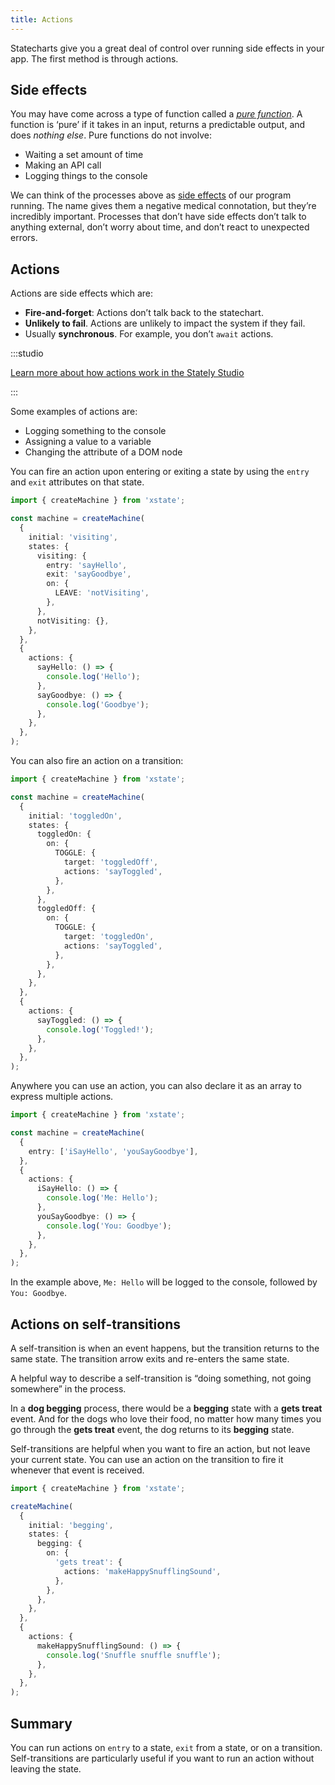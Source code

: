 ```yaml
---
title: Actions
---
```


<!-- deps: ['options-intro', 'options-api'] -->

Statecharts give you a great deal of control over running side effects in your app. The first method is through actions.

## Side effects

You may have come across a type of function called a _[pure function](https://en.wikipedia.org/wiki/Pure_function)_. A function is ‘pure’ if it takes in an input, returns a predictable output, and does _nothing else_. Pure functions do not involve:

- Waiting a set amount of time
- Making an API call
- Logging things to the console

We can think of the processes above as [side effects](<https://en.wikipedia.org/wiki/Side_effect_(computer_science)>) of our program running. The name gives them a negative medical connotation, but they’re incredibly important. Processes that don’t have side effects don’t talk to anything external, don’t worry about time, and don’t react to unexpected errors.

## Actions

Actions are side effects which are:

- **Fire-and-forget**: Actions don’t talk back to the statechart.
- **Unlikely to fail**. Actions are unlikely to impact the system if they fail.
- Usually **synchronous**. For example, you don’t `await` actions.

:::studio

[Learn more about how actions work in the Stately Studio](/actions-and-actors/entry-and-exit-actions.mdx)

:::

Some examples of actions are:

- Logging something to the console
- Assigning a value to a variable
- Changing the attribute of a DOM node

You can fire an action upon entering or exiting a state by using the `entry` and `exit` attributes on that state.

```ts
import { createMachine } from 'xstate';

const machine = createMachine(
  {
    initial: 'visiting',
    states: {
      visiting: {
        entry: 'sayHello',
        exit: 'sayGoodbye',
        on: {
          LEAVE: 'notVisiting',
        },
      },
      notVisiting: {},
    },
  },
  {
    actions: {
      sayHello: () => {
        console.log('Hello');
      },
      sayGoodbye: () => {
        console.log('Goodbye');
      },
    },
  },
);
```

You can also fire an action on a transition:

```ts
import { createMachine } from 'xstate';

const machine = createMachine(
  {
    initial: 'toggledOn',
    states: {
      toggledOn: {
        on: {
          TOGGLE: {
            target: 'toggledOff',
            actions: 'sayToggled',
          },
        },
      },
      toggledOff: {
        on: {
          TOGGLE: {
            target: 'toggledOn',
            actions: 'sayToggled',
          },
        },
      },
    },
  },
  {
    actions: {
      sayToggled: () => {
        console.log('Toggled!');
      },
    },
  },
);
```

Anywhere you can use an action, you can also declare it as an array to express multiple actions.

```ts
import { createMachine } from 'xstate';

const machine = createMachine(
  {
    entry: ['iSayHello', 'youSayGoodbye'],
  },
  {
    actions: {
      iSayHello: () => {
        console.log('Me: Hello');
      },
      youSayGoodbye: () => {
        console.log('You: Goodbye');
      },
    },
  },
);
```

In the example above, `Me: Hello` will be logged to the console, followed by `You: Goodbye`.

## Actions on self-transitions

<!-- deps: ['actions', 'transitions-and-events'] -->

A self-transition is when an event happens, but the transition returns to the same state. The transition arrow exits and re-enters the same state.

A helpful way to describe a self-transition is “doing something, not going somewhere” in the process.

In a **dog begging** process, there would be a **begging** state with a **gets treat** event. And for the dogs who love their food, no matter how many times you go through the **gets treat** event, the dog returns to its **begging** state.

<p>
  <ThemedImage
    alt="Dog begging machine with one begging state and a ‘gets treat’ transition which leaves and returns to the same state."
    sources={{
      light:
        'https://stately.ai/registry/machines/933419cb-dd94-453c-a2b1-de2290c0a5a5.light.png',
      dark: 'https://stately.ai/registry/machines/933419cb-dd94-453c-a2b1-de2290c0a5a5.dark.png',
    }}
  />
</p>

Self-transitions are helpful when you want to fire an action, but not leave your current state. You can use an action on the transition to fire it whenever that event is received.

```ts
import { createMachine } from 'xstate';

createMachine(
  {
    initial: 'begging',
    states: {
      begging: {
        on: {
          'gets treat': {
            actions: 'makeHappySnufflingSound',
          },
        },
      },
    },
  },
  {
    actions: {
      makeHappySnufflingSound: () => {
        console.log('Snuffle snuffle snuffle');
      },
    },
  },
);
```

## Summary

You can run actions on `entry` to a state, `exit` from a state, or on a transition. Self-transitions are particularly useful if you want to run an action without leaving the state.
